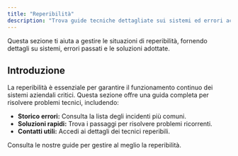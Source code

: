 ```yaml
---
title: "Reperibilità"
description: "Trova guide tecniche dettagliate sui sistemi ed errori accaduti in passato per supportare la reperibilità."
---
```


<Callout icon="🕒" type="info">

Questa sezione ti aiuta a gestire le situazioni di reperibilità, fornendo dettagli su sistemi, errori passati e le soluzioni adottate.

</Callout>

## Introduzione

La reperibilità è essenziale per garantire il funzionamento continuo dei sistemi aziendali critici. Questa sezione offre una guida completa per risolvere problemi tecnici, includendo:

- **Storico errori:** Consulta la lista degli incidenti più comuni.
- **Soluzioni rapidi:** Trova i passaggi per risolvere problemi ricorrenti.
- **Contatti utili:** Accedi ai dettagli dei tecnici reperibili.

Consulta le nostre guide per gestire al meglio la reperibilità.
